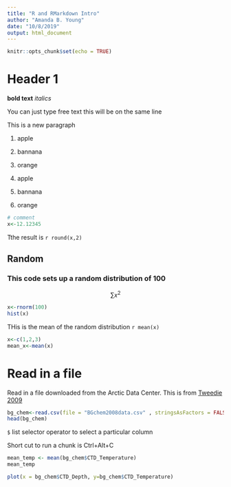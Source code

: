 ```yaml
---
title: "R and RMarkdown Intro"
author: "Amanda B. Young"
date: "10/8/2019"
output: html_document
---
```


```r
knitr::opts_chunk$set(echo = TRUE)
```

# Header 1
**bold text**
*italics*

You can just type free text
this will be on the same line

This is a new paragraph

1. apple
1. bannana
1. orange


1. apple
1. bannana
1. orange

```r
# comment
x<-12.12345
```
Tthe result is `r round(x,2)`

## Random
### This code sets up a random distribution of 100

$$\sum{x^2}$$

```r
x<-rnorm(100)
hist(x)
```

THis is the mean of the random distribution `r mean(x)`

```r
x<-c(1,2,3)
mean_x<-mean(x)
```

# Read in a file
Read in a file downloaded from the Arctic Data Center. This is from [Tweedie 2009](https://doi.org/10.18739/A25T3FZ8X)

```r
bg_chem<-read.csv(file = "BGchem2008data.csv" , stringsAsFactors = FALSE)
head(bg_chem)
```

`$` list selector operator to select a particular column

Short cut to run a chunk is Ctrl+Alt+C

```r
mean_temp <- mean(bg_chem$CTD_Temperature)
mean_temp
```

```r
plot(x = bg_chem$CTD_Depth, y=bg_chem$CTD_Temperature)
```

